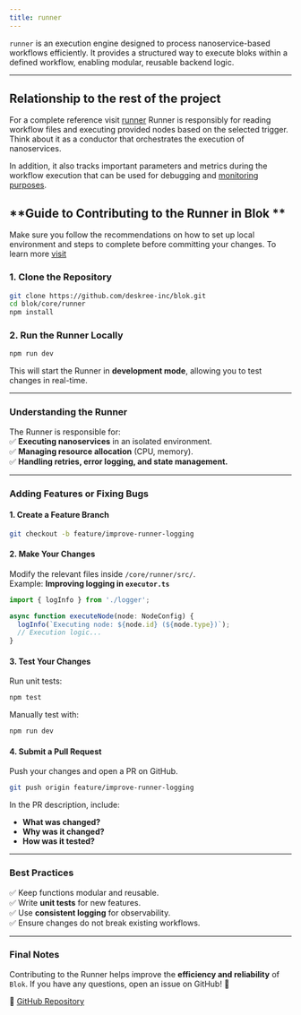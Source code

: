 ```yaml
---
title: runner
---
```


`runner` is an execution engine designed to process nanoservice-based workflows efficiently. It provides a structured way to execute bloks within a defined workflow, enabling modular, reusable backend logic.

---

## Relationship to the rest of the project
<Tip> For a complete reference visit [runner](/docs/ref/runner/src/README)</Tip>
Runner is responsibly for reading workflow files and executing provided nodes based on the selected trigger. Think about it as a conductor that orchestrates the execution of nanoservices. 

In addition, it also tracks important parameters and metrics during the workflow execution that can be used for debugging and [monitoring purposes](/docs/d/advanced/monitoring-obserbvability).

## **Guide to Contributing to the Runner in Blok **

<Tip> Make sure you follow the recommendations on how to set up local environment and steps to complete before committing your changes. To learn more [visit](/docs/c/overview/how-to-contribute)</Tip>

### **1. Clone the Repository**  
```bash
git clone https://github.com/deskree-inc/blok.git
cd blok/core/runner
npm install
```

### **2. Run the Runner Locally**  
```bash
npm run dev
```
This will start the Runner in **development mode**, allowing you to test changes in real-time.

---

### **Understanding the Runner**  
The Runner is responsible for:  
✅ **Executing nanoservices** in an isolated environment.  
✅ **Managing resource allocation** (CPU, memory).  
✅ **Handling retries, error logging, and state management.**  

---

### **Adding Features or Fixing Bugs**
#### **1. Create a Feature Branch**  
```bash
git checkout -b feature/improve-runner-logging
```

#### **2. Make Your Changes**
Modify the relevant files inside `/core/runner/src/`.  
Example: **Improving logging in `executor.ts`**  
```typescript
import { logInfo } from './logger';

async function executeNode(node: NodeConfig) {
  logInfo(`Executing node: ${node.id} (${node.type})`);
  // Execution logic...
}
```

#### **3. Test Your Changes**  
Run unit tests:  
```bash
npm test
```
Manually test with:  
```bash
npm run dev
```

#### **4. Submit a Pull Request**
Push your changes and open a PR on GitHub.  
```bash
git push origin feature/improve-runner-logging
```
In the PR description, include:  
- **What was changed?**  
- **Why was it changed?**  
- **How was it tested?**  

---

### **Best Practices**
✅ Keep functions modular and reusable.  
✅ Write **unit tests** for new features.  
✅ Use **consistent logging** for observability.  
✅ Ensure changes do not break existing workflows.  

---

### **Final Notes**
Contributing to the Runner helps improve the **efficiency and reliability** of `Blok`. If you have any questions, open an issue on GitHub! 🚀  

🔗 [GitHub Repository](https://github.com/deskree-inc/blok.git)  
```